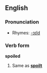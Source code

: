==English==

===Pronunciation===
*Rhymes: [[Rhymes:English:-ɔɪld|-ɔɪld]]

===Verb form===
'''spoiled'''

#Same as '''[[spoilt]]'''